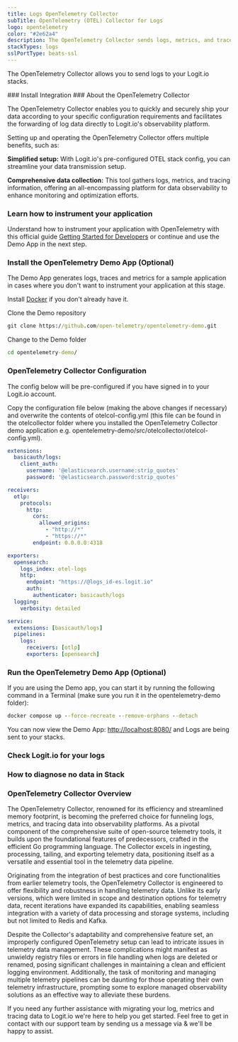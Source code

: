 ```yaml
---
title: Logs OpenTelemetry Collector
subTitle: OpenTelemetry (OTEL) Collector for Logs
logo: opentelemetry
color: "#2e62a4"
description: The OpenTelemetry Collector sends logs, metrics, and traces to your ELK stacks. Configure OTEL Collector to send data and events to Logstash and Elasticsearch.
stackTypes: logs
sslPortType: beats-ssl
---
```


The OpenTelemetry Collector allows you to send logs to your Logit.io stacks.

<Steps>
  ### Install Integration
  <InstallIntegration/>
  ### About the OpenTelemetry Collector

  The OpenTelemetry Collector enables you to quickly and securely ship your data according to your specific configuration requirements and facilitates 
  the forwarding of log data directly to Logit.io's observability platform.

  Setting up and operating the OpenTelemetry Collector offers multiple benefits, such as:

  **Simplified setup:** With Logit.io's pre-configured OTEL stack config, you can streamline your data transmission setup.

  **Comprehensive data collection:** This tool gathers logs, metrics, and tracing information, offering an all-encompassing platform for data observability 
  to enhance monitoring and optimization efforts.

  ### Learn how to instrument your application

  Understand how to instrument your application with OpenTelemetry with this official guide [Getting Started for Developers](https://opentelemetry.io/docs/getting-started/dev/) 
  or continue and use the Demo App in the next step.

  ### Install the OpenTelemetry Demo App (Optional)

  The Demo App generates logs, traces and metrics for a sample application in cases where you don't want to instrument your application at this stage.

  Install [Docker](https://www.docker.com/products/docker-desktop/) if you don't already have it.

  Clone the Demo repository

  ```cmd copy
  git clone https://github.com/open-telemetry/opentelemetry-demo.git
  ```
  Change to the Demo folder

  ```cmd copy
  cd opentelemetry-demo/
  ```

  ### OpenTelemetry Collector Configuration

  The config below will be pre-configured if you have signed in to your Logit.io account.

  Copy the configuration file below (making the above changes if necessary) and overwrite the contents of otelcol-config.yml (this file can be found in the otelcollector folder where you installed the OpenTelemetry Collector demo application e.g. opentelemetry-demo/src/otelcollector/otelcol-config.yml).

  ```yaml copy
  extensions:
    basicauth/logs:
      client_auth:
        username: '@elasticsearch.username:strip_quotes'
        password: '@elasticsearch.password:strip_quotes'

  receivers:
    otlp:
      protocols:
        http:
          cors:
            allowed_origins:
              - "http://*"
              - "https://*"
          endpoint: 0.0.0.0:4318

  exporters:
    opensearch:
      logs_index: otel-logs
      http:
        endpoint: "https://@logs_id-es.logit.io"
        auth:
          authenticator: basicauth/logs
    logging:
      verbosity: detailed

  service:
    extensions: [basicauth/logs]
    pipelines:
      logs:
        receivers: [otlp]
        exporters: [opensearch]
  ```

  ### Run the OpenTelemetry Demo App (Optional)

  If you are using the Demo app, you can start it by running the following command in a Terminal (make sure you run it in the opentelemetry-demo folder):

  ```cmd copy
  docker compose up --force-recreate --remove-orphans --detach
  ```
  You can now view the Demo App: [http://localhost:8080/](http://localhost:8080/) and Logs are being sent to your stacks.

  ### Check Logit.io for your logs
  <LaunchStack stackType="logs" utmMedium="logs" utmCampaign="otel" source="logs_otel_collector" />

  ### How to diagnose no data in Stack

  <DiagnoseNoData />

</Steps>

### OpenTelemetry Collector Overview

The OpenTelemetry Collector, renowned for its efficiency and streamlined memory footprint, is becoming the preferred choice for funneling logs, metrics, and 
tracing data into observability platforms. As a pivotal component of the comprehensive suite of open-source telemetry tools, it builds upon the foundational 
features of predecessors, crafted in the efficient Go programming language. The Collector excels in ingesting, processing, tailing, and exporting telemetry 
data, positioning itself as a versatile and essential tool in the telemetry data pipeline.

Originating from the integration of best practices and core functionalities from earlier telemetry tools, the OpenTelemetry Collector is engineered to offer 
flexibility and robustness in handling telemetry data. Unlike its early versions, which were limited in scope and destination options for telemetry data, 
recent iterations have expanded its capabilities, enabling seamless integration with a variety of data processing and storage systems, including but not 
limited to Redis and Kafka.

Despite the Collector's adaptability and comprehensive feature set, an improperly configured OpenTelemetry setup can lead to intricate issues in telemetry 
data management. These complications might manifest as unwieldy registry files or errors in file handling when logs are deleted or renamed, posing significant 
challenges in maintaining a clean and efficient logging environment. Additionally, the task of monitoring and managing multiple telemetry pipelines can be 
daunting for those operating their own telemetry infrastructure, prompting some to explore managed observability solutions as an effective way to alleviate 
these burdens.
  
If you need any further assistance with migrating your log, metrics and tracing data to Logit.io we're here to help you get started. Feel free to get in contact with 
our support team by sending us a message via <IntercomButton text="live chat" /> & we'll be happy to assist.



